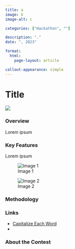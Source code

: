 ```yaml
---
title: a
image: b
image-alt: c 

categories: ["Hackathon", ""]

description: "."
date: ", 2023"

format: 
  html:
    page-layout: article

callout-appearance: simple
---
```


# Title
![](Feature Photo.jpg)


### Overview
Lorem ipsum


### Key Features
Lorem ipsum


::: {layout-ncol=2 layout-valign="bottom"}
![Image 1](Image 1.png)

![Image 2](Image 1.png)
:::

### Methodology


### Links
- [Capitalize Each Word]()
- [](){target="_blank"}

### About the Contest
